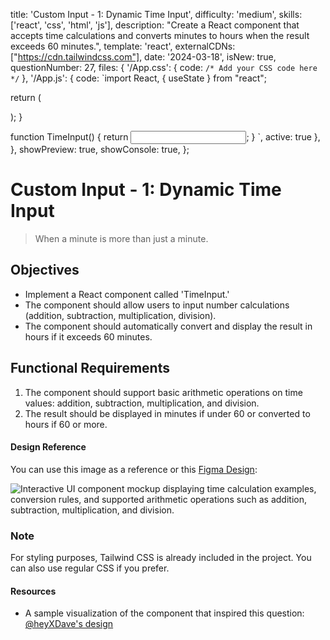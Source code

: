 
  title: 'Custom Input - 1: Dynamic Time Input',
  difficulty: 'medium',
  skills: ['react', 'css', 'html', 'js'],
  description:
    "Create a React component that accepts time calculations and converts minutes to hours when the result exceeds 60 minutes.",
  template: 'react',
  externalCDNs: ["https://cdn.tailwindcss.com"],
  date: '2024-03-18',
  isNew: true,
  questionNumber: 27,
  files: {
    '/App.css': {
      code: `/* Add your CSS code here */`
    },
    '/App.js': {
      code: `import React, { useState } from "react";


  return (
    <div className="container mx-auto p-4">
      <TimeInput />
    </div>
  );
}

function TimeInput() {
  return <input className="border" />;
}
`,
      active: true
    },
  },
  showPreview: true,
  showConsole: true,
};

# Custom Input - 1: Dynamic Time Input

> When a minute is more than just a minute.

## Objectives
- Implement a React component called 'TimeInput.'
- The component should allow users to input number calculations (addition, subtraction, multiplication, division).
- The component should automatically convert and display the result in hours if it exceeds 60 minutes.

## Functional Requirements
1. The component should support basic arithmetic operations on time values: addition, subtraction, multiplication, and division.
2. The result should be displayed in minutes if under 60 or converted to hours if 60 or more.

#### Design Reference

You can use this image as a reference or this [Figma Design](https://www.figma.com/file/nT3zhFaMpNLXeoRv2asrSp/Frontend-Hire?type=design&node-id=104-2&mode=design&t=W8MyhL7k9bjpQfp0-4):

<Image src={customInput1} alt="Interactive UI component mockup displaying time calculation examples, conversion rules, and supported arithmetic operations such as addition, subtraction, multiplication, and division." priority />

### Note
For styling purposes, Tailwind CSS is already included in the project. You can also use regular CSS if you prefer.

#### Resources

- A sample visualization of the component that inspired this question: [@heyXDave's design](https://x.com/heyXdave/status/1762131404622897323?s=20)
